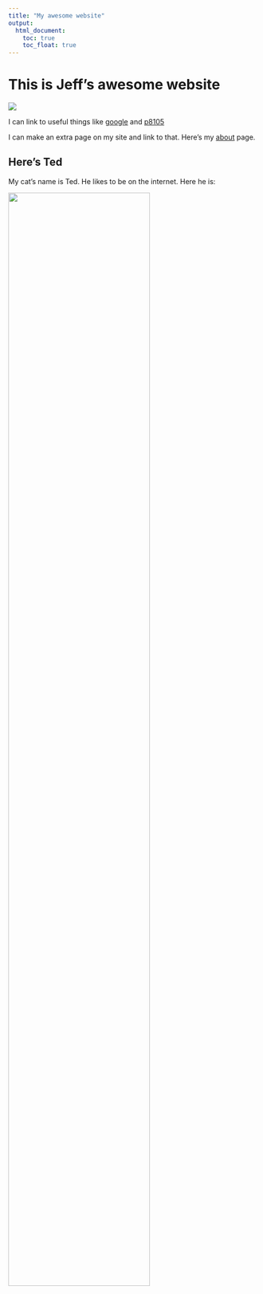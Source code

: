 ```yaml
---
title: "My awesome website"
output: 
  html_document:
    toc: true
    toc_float: true
---
```


# This is Jeff's awesome website

![](https://media.giphy.com/media/drXGoW1iudhKw/giphy.gif)

I can link to useful things like [google](https://www.google.com/) and [p8105](https://www.p8105.com)


I can make an extra page on my site and link to that. Here's my [about](about.html) page.


## Here's Ted

My cat's name is Ted. He likes to be on the internet. Here he is:

<img src="images/ted.jpg" style="width:75%">